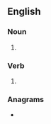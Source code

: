 {{also|présages|présagés}}
==English==

===Noun===
{{head|en|noun plural form}}

# {{plural of|presage|lang=en}}

===Verb===
{{head|en|verb form}}

# {{en-third-person singular of|presage}}

===Anagrams===
* {{anagrams|en|asperges|sperages}}